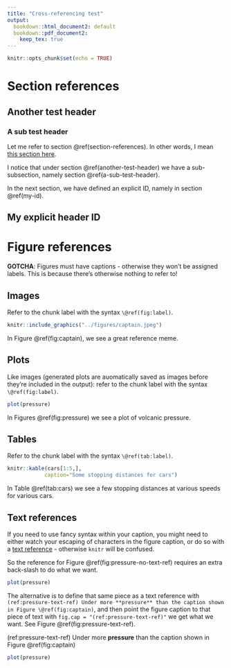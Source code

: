 ```yaml
---
title: "Cross-referencing test"
output: 
  bookdown::html_document2: default
  bookdown::pdf_document2:
    keep_tex: true
---
```


```r
knitr::opts_chunk$set(echo = TRUE)
```

# Section references
## Another test header
### A sub test header

Let me refer to section \@ref(section-references). In other words, I mean [this section here](#section-references).

I notice that under section  \@ref(another-test-header) we have a sub-subsection, namely section \@ref(a-sub-test-header).

In the next section, we have defined an explicit ID, namely in section \@ref(my-id).

## My explicit header ID {#my-id}


# Figure references
**GOTCHA**: Figures must have captions - otherwise they won't be assigned labels. This is because there's otherwise nothing to refer to!

## Images
Refer to the chunk label with the syntax `\@ref(fig:label)`.

```r
knitr::include_graphics("../figures/captain.jpeg")
```

In Figure \@ref(fig:captain), we see a great reference meme.

## Plots
Like images (generated plots are auomatically saved as images before they're included in the output): refer to the chunk label with the syntax `\@ref(fig:label)`.

```r
plot(pressure)
```

In Figures \@ref(fig:pressure) we see a plot of volcanic pressure.

## Tables
Refer to the chunk label with the syntax `\@ref(tab:label)`.

```r
knitr::kable(cars[1:5,],
            caption="Some stopping distances for cars")
```

In Table \@ref(tab:cars) we see a few stopping distances at various speeds for various cars.

## Text references
If you need to use fancy syntax within your caption, you might need to either watch your escaping of characters in the figure caption, or do so with a [text reference](https://bookdown.org/yihui/bookdown/markdown-extensions-by-bookdown.html#text-references) - otherwise `knitr` will be confused.

So the reference for Figure \@ref(fig:pressure-no-text-ref) requires an extra back-slash to do what we want.

```r
plot(pressure)
```

The alternative is to define that same piece as a text reference with `(ref:pressure-text-ref) Under more **pressure** than the caption shown in Figure \@ref(fig:captain)`, and then point the figure caption to that piece of text with `fig.cap = "(ref:pressure-text-ref)"` we get what we want. See Figure \@ref(fig:pressure-text-ref).

(ref:pressure-text-ref) Under more **pressure** than the caption shown in Figure \@ref(fig:captain)

```r
plot(pressure)
```

